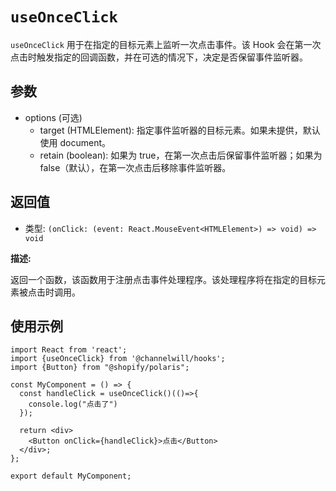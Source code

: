 
<Meta title="DOM Hooks/useOnceClick" />

# `useOnceClick`

`useOnceClick` 用于在指定的目标元素上监听一次点击事件。该 Hook 会在第一次点击时触发指定的回调函数，并在可选的情况下，决定是否保留事件监听器。

## 参数

- options (可选)
    - target (HTMLElement): 指定事件监听器的目标元素。如果未提供，默认使用 document。
    - retain (boolean): 如果为 true，在第一次点击后保留事件监听器；如果为 false（默认），在第一次点击后移除事件监听器。

## 返回值
- 类型: `(onClick: (event: React.MouseEvent<HTMLElement>) => void) => void`

__描述:__

返回一个函数，该函数用于注册点击事件处理程序。该处理程序将在指定的目标元素被点击时调用。

## 使用示例
```tsx
import React from 'react';
import {useOnceClick} from '@channelwill/hooks';
import {Button} from "@shopify/polaris";

const MyComponent = () => {
  const handleClick = useOnceClick()(()=>{
    console.log("点击了")
  });

  return <div>
    <Button onClick={handleClick}>点击</Button>
  </div>;
};

export default MyComponent;
```

